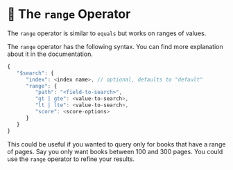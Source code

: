 

# 📘 The `range` Operator

The `range` operator is similar to `equals` but works on ranges of values.

The `range` operator has the following syntax. You can find more explanation about it in the <Link to="https://www.mongodb.com/docs/atlas/atlas-search/range/">documentation</Link>.

```js
{
   "$search": {
      "index": <index name>, // optional, defaults to "default"
      "range": {
         "path": "<field-to-search>",
         "gt | gte": <value-to-search>,
         "lt | lte": <value-to-search>,
         "score": <score-options>
      }
   }
}
```

This could be useful if you wanted to query only for books that have a range of pages. Say you only want books between 100 and 300 pages. You could use the `range` operator to refine your results.

